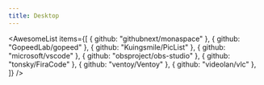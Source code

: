 ```yaml
---
title: Desktop
---
```


<AwesomeList
  items={[
    { github: "githubnext/monaspace" },
    { github: "GopeedLab/gopeed" },
    { github: "Kuingsmile/PicList" },
    { github: "microsoft/vscode" },
    { github: "obsproject/obs-studio" },
    { github: "tonsky/FiraCode" },
    { github: "ventoy/Ventoy" },
    { github: "videolan/vlc" },
  ]}
/>
